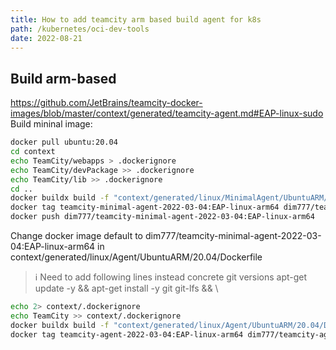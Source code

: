 ```yaml
---
title: How to add teamcity arm based build agent for k8s
path: /kubernetes/oci-dev-tools
date: 2022-08-21
---
```

## Build arm-based 
https://github.com/JetBrains/teamcity-docker-images/blob/master/context/generated/teamcity-agent.md#EAP-linux-sudo
Build mininal image:
```bash
docker pull ubuntu:20.04
cd context
echo TeamCity/webapps > .dockerignore
echo TeamCity/devPackage >> .dockerignore
echo TeamCity/lib >> .dockerignore
cd ..
docker buildx build -f "context/generated/linux/MinimalAgent/UbuntuARM/20.04/Dockerfile" -t teamcity-minimal-agent-2022-03-04:EAP-linux-arm64 "context"
docker tag teamcity-minimal-agent-2022-03-04:EAP-linux-arm64 dim777/teamcity-minimal-agent-2022-03-04:EAP-linux-arm64
docker push dim777/teamcity-minimal-agent-2022-03-04:EAP-linux-arm64 
```
Change docker image default to dim777/teamcity-minimal-agent-2022-03-04:EAP-linux-arm64 in context/generated/linux/Agent/UbuntuARM/20.04/Dockerfile

> ℹ️ Need to add following lines instead concrete git versions
> apt-get update -y && apt-get install -y git git-lfs && \

```bash
echo 2> context/.dockerignore
echo TeamCity >> context/.dockerignore
docker buildx build -f "context/generated/linux/Agent/UbuntuARM/20.04/Dockerfile" -t teamcity-agent-2022-03-04:EAP-linux-arm64 "context"
docker tag teamcity-agent-2022-03-04:EAP-linux-arm64 dim777/teamcity-agent-2022-03-04:EAP-linux-arm64
```
